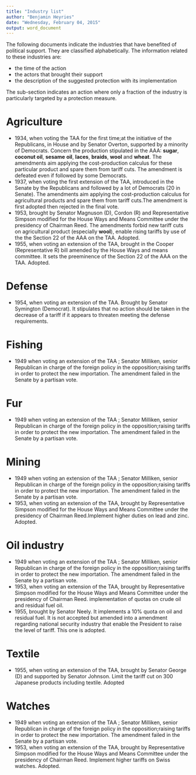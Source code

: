 ```yaml
---
title: "Industry list"
author: "Benjamin Heyries"
date: "Wednesday, February 04, 2015"
output: word_document
---
```


The following documents indicate the industries that have benefited of political support. They are classified alphabetically. The information related to these industries are:

* the time of the action
* the actors that brought their support
* the description of the suggested protection with its implementation

The sub-section indicates an action where only a fraction of the industry is particularly targeted by a protection measure.

Agriculture
============
  * 1934, when voting the TAA for the first time;at the initiative of the Republicans, in House and by Senator Overton, supported by a minority of Democrats. Concern the production stipulated in the AAA: __sugar__, __coconut oil__, __sesame__ __oil__, __laces__, __braids__, __wool__ and __wheat__. The amendments aim applying the cost-production calculus for these particular product and spare them from tariff cuts. The amendment is defeated even if followed by some Democrats. 
  * 1937, when voting the first extension of the TAA, introduced in the Senate by the Republicans and followed by a lot of Democrats (20 in Senate). The amendments aim applying the cost-production calculus for agricultural products and spare them from tariff cuts.The amendment is first adopted then rejected in the final vote.
  * 1953, brought by Senator Magnuson (D), Cordon (R) and Representative Simpson modified for the House Ways and Means Committee under the presidency of Chairman Reed. The amendments forbid new tariff cuts on agricultural product (especially __wool__), enable rising tariffs by use of the the Section 22 of the AAA on the TAA. Adopted.
  * 1955, when voting an extension of the TAA, brought in the Cooper (Representative R) bill amended by the House Ways and means committee. It sets the preeminence of the Section 22 of the AAA on the TAA. Adopted. 

Defense
============
  * 1954, when voting an extension of the TAA. Brought by Senator Symington (Democrat). It stipulates that no action should be taken in the decrease of a tariff if it appears to threaten meeting the defense requirements. 

Fishing
============
  * 1949 when voting an extension of the TAA ; Senator Milliken, senior Republican in charge of the foreign policy in the opposition;raising tariffs in order to protect the new importation. The amendment failed in the Senate by a partisan vote. 

Fur
============
  * 1949 when voting an extension of the TAA ; Senator Milliken, senior Republican in charge of the foreign policy in the opposition;raising tariffs in order to protect the new importation. The amendment failed in the Senate by a partisan vote.

Mining
============
  * 1949 when voting an extension of the TAA ; Senator Milliken, senior Republican in charge of the foreign policy in the opposition;raising tariffs in order to protect the new importation. The amendment failed in the Senate by a partisan vote.
  * 1953, when voting an extension of the TAA, brought by Representative Simpson modified for the House Ways and Means Committee under the presidency of Chairman Reed.Implement higher duties on lead and zinc. Adopted.  

Oil industry
============
  * 1949 when voting an extension of the TAA ; Senator Milliken, senior Republican in charge of the foreign policy in the opposition;raising tariffs in order to protect the new importation. The amendment failed in the Senate by a partisan vote.
  * 1953, when voting an extension of the TAA, brought by Representative Simpson modified for the House Ways and Means Committee under the presidency of Chairman Reed. implementation of quotas on crude oil and residual fuel oil. 
  * 1955, brought by Senator Neely. It implements a 10% quota on oil and residual fuel. It is not accepted but amended into a amendment regarding national security industry that enable the President to raise the level of tariff. This one is adopted. 
  
Textile
============
  * 1955, when voting an extension of the TAA, brought by Senator George (D) and supported by Senator Johnson. Limit the tariff cut on 300 Japanese products including textile. Adopted

Watches
============
  * 1949 when voting an extension of the TAA ; Senator Milliken, senior Republican in charge of the foreign policy in the opposition;raising tariffs in order to protect the new importation. The amendment failed in the Senate by a partisan vote.
  * 1953, when voting an extension of the TAA, brought by Representative Simpson modified for the House Ways and Means Committee under the presidency of Chairman Reed. Implement higher tariffs on Swiss watches. Adopted.